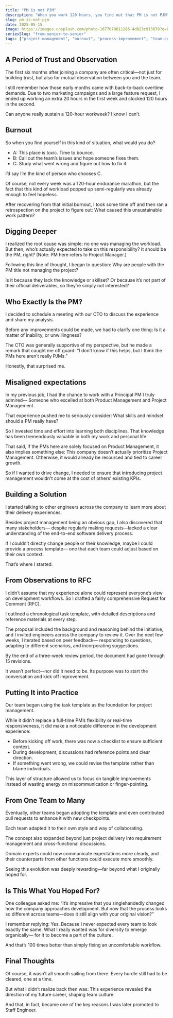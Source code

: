 ```yaml
---
title: "PM is not PJM"
description: "When you work 120 hours, you find out that PM is not PJM"
slug: pm-is-not-pjm
date: 2025-05-15
image: https://images.unsplash.com/photo-1677078611286-4d023c913878?q=80&w=1476&auto=format&fit=crop&ixlib=rb-4.1.0&ixid=M3wxMjA3fDB8MHxwaG90by1wYWdlfHx8fGVufDB8fHx8fA%3D%3D
seriesSlug: "from-senior-to-senior"
tags: ["project-management", "burnout", "process-improvement", "team-collaboration", "leadership", "rfc"]
---
```



## A Period of Trust and Observation

The first six months after joining a company are often critical—not just for building trust, but also for mutual observation between you and the team.

I still remember how those early months came with back-to-back overtime demands.
Due to two marketing campaigns and a large feature request, I ended up working an extra 20 hours in the first week and clocked 120 hours in the second.

Can anyone really sustain a 120-hour workweek?
I know I can’t.

## Burnout

So when you find yourself in this kind of situation, what would you do?
- A: This place is toxic. Time to bounce.
- B: Call out the team’s issues and hope someone fixes them.
- C: Study what went wrong and figure out how to fix it.

I’d say I’m the kind of person who chooses C.

Of course, not every week was a 120-hour endurance marathon, but the fact that this kind of workload popped up semi-regularly was already enough to feel hopeless.

After recovering from that initial burnout, I took some time off and then ran a retrospection on the project to figure out:
What caused this unsustainable work pattern?

## Digging Deeper

I realized the root cause was simple: no one was managing the workload.
But then, who’s actually expected to take on this responsibility?
It should be the PM, right? (Note: PM here refers to Project Manager.)

Following this line of thought, I began to question:
Why are people with the PM title not managing the project?

Is it because they lack the knowledge or skillset?
Or because it’s not part of their official deliverables, so they’re simply not interested?

## Who Exactly Is the PM?

I decided to schedule a meeting with our CTO to discuss the experience and share my analysis.

Before any improvements could be made, we had to clarify one thing:
Is it a matter of inability, or unwillingness?

The CTO was generally supportive of my perspective, but he made a remark that caught me off guard:
“I don’t know if this helps, but I think the PMs here aren’t really PJMs.”

Honestly, that surprised me.

## Misaligned expectations

In my previous job, I had the chance to work with a Principal PM I truly admired—
Someone who excelled at both Product Management and Project Management.

That experience pushed me to seriously consider:
What skills and mindset should a PM really have?

So I invested time and effort into learning both disciplines.
That knowledge has been tremendously valuable in both my work and personal life.

That said, if the PMs here are solely focused on Product Management, it also implies something else:
This company doesn’t actually prioritize Project Management.
Otherwise, it would already be resourced and tied to career growth.

So if I wanted to drive change, I needed to ensure that introducing project management wouldn't come at the cost of others’ existing KPIs.

## Building a Solution

I started talking to other engineers across the company to learn more about their delivery experiences.

Besides project management being an obvious gap, I also discovered that many stakeholders—
despite regularly making requests—lacked a clear understanding of the end-to-end software delivery process.

If I couldn’t directly change people or their knowledge, maybe I could provide a process template—
one that each team could adjust based on their own context.

That’s where I started.

## From Observations to RFC

I didn’t assume that my experience alone could represent everyone’s view on development workflows.
So I drafted a fairly comprehensive Request for Comment (RFC).

I outlined a chronological task template, with detailed descriptions and reference materials at every step.

The proposal included the background and reasoning behind the initiative, and I invited engineers across the company to review it.
Over the next few weeks, I iterated based on peer feedback—
responding to questions, adapting to different scenarios, and incorporating suggestions.

By the end of a three-week review period, the document had gone through 15 revisions.

It wasn’t perfect—nor did it need to be.
Its purpose was to start the conversation and kick off improvement.

## Putting It into Practice
Our team began using the task template as the foundation for project management.

While it didn’t replace a full-time PM’s flexibility or real-time responsiveness,
it did make a noticeable difference in the development experience:
- Before kicking off work, there was now a checklist to ensure sufficient context.
- During development, discussions had reference points and clear direction.
- If something went wrong, we could revise the template rather than blame individuals.

This layer of structure allowed us to focus on tangible improvements instead of wasting energy on miscommunication or finger-pointing.

## From One Team to Many
Eventually, other teams began adopting the template and even contributed pull requests to enhance it with new checkpoints.

Each team adapted it to their own style and way of collaborating.

The concept also expanded beyond just project delivery into requirement management and cross-functional discussions.

Domain experts could now communicate expectations more clearly,
and their counterparts from other functions could execute more smoothly.

Seeing this evolution was deeply rewarding—far beyond what I originally hoped for.

## Is This What You Hoped For?

One colleague asked me:
“It’s impressive that you singlehandedly changed how the company approaches development.
But now that the process looks so different across teams—does it still align with your original vision?”

I remember replying:
Yes. Because I never expected every team to look exactly the same.
What I really wanted was for diversity to emerge organically—
for it to become a part of the culture.

And that’s 100 times better than simply fixing an uncomfortable workflow.

## Final Thoughts

Of course, it wasn’t all smooth sailing from there.
Every hurdle still had to be cleared, one at a time.

But what I didn’t realize back then was:
This experience revealed the direction of my future career, shaping team culture.

And that, in fact, became one of the key reasons I was later promoted to Staff Engineer.